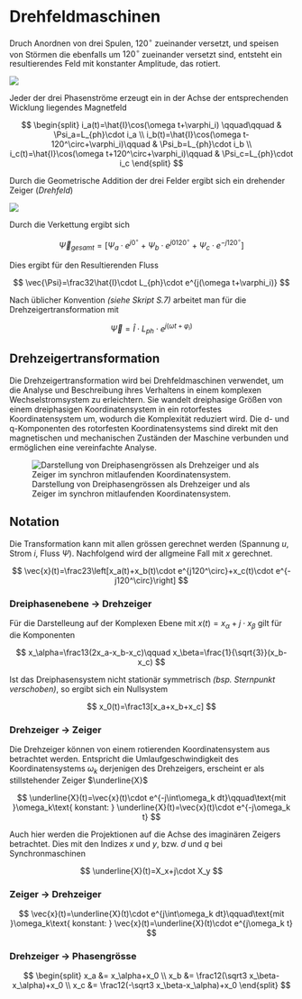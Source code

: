 # Drehfeldmaschinen

Druch Anordnen von drei Spulen, $120^\circ$ zueinander versetzt, und speisen von Störmen die ebenfalls um $120^\circ$ zueinander versetzt sind, entsteht ein resultierendes Feld mit konstanter Amplitude, das rotiert.

![](images/paste-39.png)

Jeder der drei Phasenströme erzeugt ein in der Achse der entsprechenden Wicklung liegendes Magnetfeld

$$
\begin{split}
i_a(t)=\hat{I}\cos(\omega t+\varphi_i) \qquad\qquad & \Psi_a=L_{ph}\cdot i_a \\
i_b(t)=\hat{I}\cos(\omega t-120^\circ+\varphi_i)\qquad & \Psi_b=L_{ph}\cdot i_b \\
i_c(t)=\hat{I}\cos(\omega t+120^\circ+\varphi_i)\qquad & \Psi_c=L_{ph}\cdot i_c
\end{split}
$$

Durch die Geometrische Addition der drei Felder ergibt sich ein drehender Zeiger (*Drehfeld*)

![](images/paste-40.png)

Durch die Verkettung ergibt sich

$$
\vec{\Psi}_{gesamt}=\left[\Psi_a \cdot e^{j0^\circ}+\Psi_b \cdot e^{j0
120^\circ}+\Psi_c \cdot e^{-j120^\circ}\right]
$$

Dies ergibt für den Resultierenden Fluss

$$
\vec{\Psi}=\frac32\hat{I}\cdot L_{ph}\cdot e^{j(\omega t+\varphi_i)}
$$

Nach üblicher Konvention *(siehe Skript S.7)* arbeitet man für die Drehzeigertransformation mit

$$
\vec{\Psi}=\hat{I}\cdot L_{ph}\cdot e^{j(\omega t+\varphi_i)}
$$

## Drehzeigertransformation

Die Drehzeigertransformation wird bei Drehfeldmaschinen verwendet, um die Analyse und Beschreibung ihres Verhaltens in einem komplexen Wechselstromsystem zu erleichtern. Sie wandelt dreiphasige Größen von einem dreiphasigen Koordinatensystem in ein rotorfestes Koordinatensystem um, wodurch die Komplexität reduziert wird. Die d- und q-Komponenten des rotorfesten Koordinatensystems sind direkt mit den magnetischen und mechanischen Zuständen der Maschine verbunden und ermöglichen eine vereinfachte Analyse.

![Darstellung von Dreiphasengrössen als Drehzeiger und als Zeiger im synchron mitlaufenden Koordinatensystem.](images/paste-44.png)

::: callout-important
## Notation

Die Transformation kann mit allen grössen gerechnet werden (Spannung $u$, Strom $i$, Fluss $\Psi$). Nachfolgend wird der allgmeine Fall mit $x$ gerechnet.

$$
\vec{x}(t)=\frac23\left[x_a(t)+x_b(t)\cdot e^{j120^\circ}+x_c(t)\cdot e^{-j120^\circ}\right]
$$
:::

### Dreiphasenebene $\rightarrow$ Drehzeiger

Für die Darstelleung auf der Komplexen Ebene mit $x(t)=x_\alpha+j\cdot x_\beta$ gilt für die Komponenten

$$
x_\alpha=\frac13(2x_a-x_b-x_c)\qquad x_\beta=\frac{1}{\sqrt{3}}(x_b-x_c)
$$

Ist das Dreiphasensystem nicht stationär symmetrisch *(bsp. Sternpunkt verschoben)*, so ergibt sich ein Nullsystem

$$
x_0(t)=\frac13[x_a+x_b+x_c]
$$

### Drehzeiger $\rightarrow$ Zeiger

Die Drehzeiger können von einem rotierenden Koordinatensystem aus betrachtet werden. Entspricht die Umlaufgeschwindigkeit des Koordinatensystems $\omega_k$ derjenigen des Drehzeigers, erscheint er als stillstehender Zeiger $\underline{X}$

$$
\underline{X}(t)=\vec{x}(t)\cdot e^{-j\int\omega_k dt}\qquad\text{mit }\omega_k\text{ konstant: } \underline{X}(t)=\vec{x}(t)\cdot e^{-j\omega_k t}
$$

Auch hier werden die Projektionen auf die Achse des imaginären Zeigers betrachtet. Dies mit den Indizes $x$ und $y$, bzw. $d$ und $q$ bei Synchronmaschinen

$$
\underline{X}(t)=X_x+j\cdot X_y
$$

### Zeiger $\rightarrow$ Drehzeiger

$$
\vec{x}(t)=\underline{X}(t)\cdot e^{j\int\omega_k dt}\qquad\text{mit }\omega_k\text{ konstant: } \vec{x}(t)=\underline{X}(t)\cdot e^{j\omega_k t}
$$

### Drehzeiger $\rightarrow$ Phasengrösse

$$
\begin{split}
x_a &= x_\alpha+x_0 \\
x_b &= \frac12(\sqrt3 x_\beta-x_\alpha)+x_0 \\
x_c &= \frac12(-\sqrt3 x_\beta-x_\alpha)+x_0
\end{split}
$$